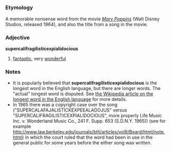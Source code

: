 =={{en}}==
===Etymology===
A memorable nonsense word from the movie [http://en.wikipedia.org/wiki/Mary_Poppins ''Mary Poppins''] (Walt Disney Studios, released 1964), and also the title from a song in the movie.

===Adjective===
'''supercalifragilisticexpialidocious'''
# [[fantastic]], very [[wonderful]]

===Notes===
*It is popularly believed that '''supercalifragilisticexpialidocious''' is the longest word in the English language, but there are longer words.  The "actual" longest word is disputed.  See [[w:Longest word in English|the Wikipedia article on the longest word in the English language]] for more details.
*In 1965 there was a copyright case over the song ("SUPERCALAFAJALISTICKEXPEEALADOJUS" versus "SUPERCALIFRAGILISTICEXPIALIDOCIOUS", more properly Life Music Inc. v. Wonderland Music Co., 241 F. Supp. 653 (S.D.N.Y. 1965)) (see for example [[http://www.law.berkeley.edu/journals/btlj/articles/vol8/Beard/html/note.html]]) in which the court ruled that the word had been in use in the general public for some years before the either song was written.